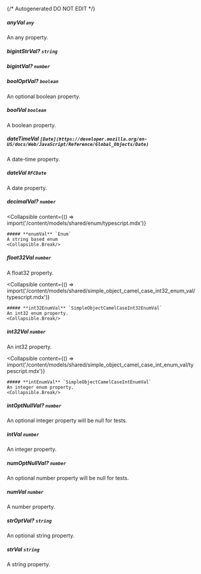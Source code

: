 {/* Autogenerated DO NOT EDIT  */}

##### **anyVal** `any`
An any property.

##### **bigintStrVal?** `string`

##### **bigintVal?** `number`

##### **boolOptVal?** `boolean`
An optional boolean property.

##### **boolVal** `boolean`
A boolean property.

##### **dateTimeVal** `[Date](https://developer.mozilla.org/en-US/docs/Web/JavaScript/Reference/Global_Objects/Date)`
A date-time property.

##### **dateVal** `RFCDate`
A date property.

##### **decimalVal?** `number`

<Collapsible
    content={() => import('/content/models/shared/enum/typescript.mdx')}
>
    ##### **enumVal** `Enum`
    A string based enum
    <Collapsible.Break/>
</Collapsible>

##### **float32Val** `number`
A float32 property.

<Collapsible
    content={() => import('/content/models/shared/simple_object_camel_case_int32_enum_val/typescript.mdx')}
>
    ##### **int32EnumVal** `SimpleObjectCamelCaseInt32EnumVal`
    An int32 enum property.
    <Collapsible.Break/>
</Collapsible>

##### **int32Val** `number`
An int32 property.

<Collapsible
    content={() => import('/content/models/shared/simple_object_camel_case_int_enum_val/typescript.mdx')}
>
    ##### **intEnumVal** `SimpleObjectCamelCaseIntEnumVal`
    An integer enum property.
    <Collapsible.Break/>
</Collapsible>

##### **intOptNullVal?** `number`
An optional integer property will be null for tests.

##### **intVal** `number`
An integer property.

##### **numOptNullVal?** `number`
An optional number property will be null for tests.

##### **numVal** `number`
A number property.

##### **strOptVal?** `string`
An optional string property.

##### **strVal** `string`
A string property.

